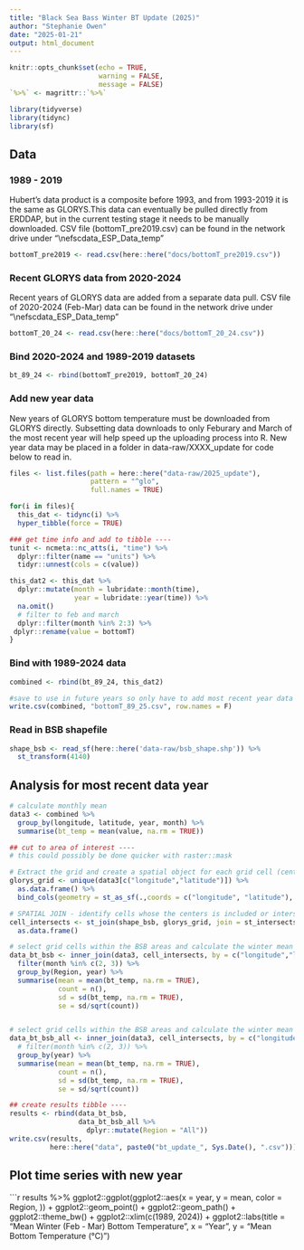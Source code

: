 ```yaml
---
title: "Black Sea Bass Winter BT Update (2025)"
author: "Stephanie Owen"
date: "2025-01-21"
output: html_document
---
```


```r
knitr::opts_chunk$set(echo = TRUE,
                      warning = FALSE,
                      message = FALSE)
`%>%` <- magrittr::`%>%`

library(tidyverse)
library(tidync)
library(sf)
```

## Data

### 1989 - 2019
Hubert's data product is a composite before 1993, and from 1993-2019 it is the same as GLORYS.This data can eventually be pulled directly from ERDDAP, but in the current testing stage it needs to be manually downloaded. CSV file (bottomT_pre2019.csv) can be found in the network drive under "\\nefscdata\SOE_ESP_Data\bottom_temp"

```r
bottomT_pre2019 <- read.csv(here::here("docs/bottomT_pre2019.csv"))
```

### Recent GLORYS data from 2020-2024
Recent years of GLORYS data are added from a separate data pull. CSV file of 2020-2024 (Feb-Mar) data can be found in the network drive under "\\nefscdata\SOE_ESP_Data\bottom_temp"

```r
bottomT_20_24 <- read.csv(here::here("docs/bottomT_20_24.csv"))
```

### Bind 2020-2024 and 1989-2019 datasets

```r
bt_89_24 <- rbind(bottomT_pre2019, bottomT_20_24)
```


### Add new year data
New years of GLORYS bottom temperature must be downloaded from GLORYS directly. Subsetting data downloads to only Feburary and March of the most recent year will help speed up the uploading process into R. New year data may be placed in a folder in data-raw/XXXX_update for code below to read in.

```r
files <- list.files(path = here::here("data-raw/2025_update"), 
                    pattern = "^glo",
                    full.names = TRUE)

for(i in files){
  this_dat <- tidync(i) %>%
  hyper_tibble(force = TRUE)

### get time info and add to tibble ----
tunit <- ncmeta::nc_atts(i, "time") %>%
  dplyr::filter(name == "units") %>%
  tidyr::unnest(cols = c(value)) 

this_dat2 <- this_dat %>%
  dplyr::mutate(month = lubridate::month(time),
                year = lubridate::year(time)) %>%
  na.omit()
  # filter to feb and march
  dplyr::filter(month %in% 2:3) %>%
 dplyr::rename(value = bottomT)
}
```

### Bind with 1989-2024 data

```r
combined <- rbind(bt_89_24, this_dat2)

#save to use in future years so only have to add most recent year data
write.csv(combined, "bottomT_89_25.csv", row.names = F)
```

### Read in BSB shapefile

```r
shape_bsb <- read_sf(here::here('data-raw/bsb_shape.shp')) %>%
  st_transform(4140)
```

## Analysis for most recent data year

```r
# calculate monthly mean
data3 <- combined %>%
  group_by(longitude, latitude, year, month) %>%
  summarise(bt_temp = mean(value, na.rm = TRUE))

## cut to area of interest ----
# this could possibly be done quicker with raster::mask

# Extract the grid and create a spatial object for each grid cell (center of the grid cell)
glorys_grid <- unique(data3[c("longitude","latitude")]) %>%
  as.data.frame() %>%
  bind_cols(geometry = st_as_sf(.,coords = c("longitude", "latitude"), crs = st_crs(shape_bsb)),.)

# SPATIAL JOIN - identify cells whose the centers is included or intersect the BSB area
cell_intersects <- st_join(shape_bsb, glorys_grid, join = st_intersects) %>%
  as.data.frame()

# select grid cells within the BSB areas and calculate the winter mean for each area
data_bt_bsb <- inner_join(data3, cell_intersects, by = c("longitude","latitude")) %>%
  filter(month %in% c(2, 3)) %>%
  group_by(Region, year) %>%
  summarise(mean = mean(bt_temp, na.rm = TRUE),
            count = n(),
            sd = sd(bt_temp, na.rm = TRUE),
            se = sd/sqrt(count))


# select grid cells within the BSB areas and calculate the winter mean for entire area
data_bt_bsb_all <- inner_join(data3, cell_intersects, by = c("longitude","latitude")) %>%
  # filter(month %in% c(2, 3)) %>%
  group_by(year) %>%
  summarise(mean = mean(bt_temp, na.rm = TRUE),
            count = n(),
            sd = sd(bt_temp, na.rm = TRUE),
            se = sd/sqrt(count))

## create results tibble ----
results <- rbind(data_bt_bsb,
                 data_bt_bsb_all %>%
                   dplyr::mutate(Region = "All"))
write.csv(results,
          here::here("data", paste0("bt_update_", Sys.Date(), ".csv")))
```

## Plot time series with new year
```r
results %>%
  ggplot2::ggplot(ggplot2::aes(x = year,
                               y = mean,
                               color = Region,
                               )) +
  ggplot2::geom_point() +
  ggplot2::geom_path() + 
  ggplot2::theme_bw() +
  ggplot2::xlim(c(1989, 2024)) +
  ggplot2::labs(title = "Mean Winter (Feb - Mar) Bottom Temperature", 
                x = "Year",
                y = "Mean Bottom Temperature (°C)")
